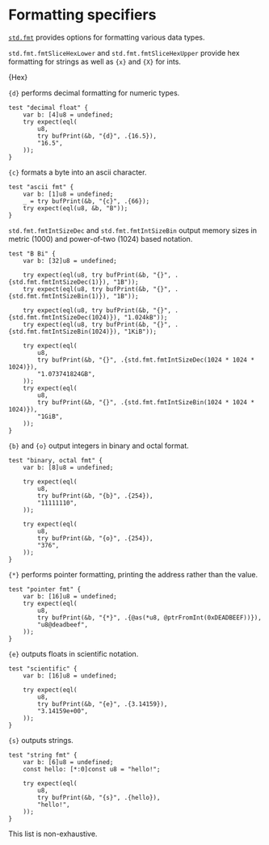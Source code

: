 

# Formatting specifiers

[`std.fmt`](https://ziglang.org/documentation/master/std/#std.fmt) provides
options for formatting various data types.

`std.fmt.fmtSliceHexLower` and `std.fmt.fmtSliceHexUpper` provide hex formatting
for strings as well as `{x}` and `{X}` for ints.

<CodeBlock language="zig">{Hex}</CodeBlock>

`{d}` performs decimal formatting for numeric types.

```zig
test "decimal float" {
    var b: [4]u8 = undefined;
    try expect(eql(
        u8,
        try bufPrint(&b, "{d}", .{16.5}),
        "16.5",
    ));
}
```

`{c}` formats a byte into an ascii character.

```zig
test "ascii fmt" {
    var b: [1]u8 = undefined;
    _ = try bufPrint(&b, "{c}", .{66});
    try expect(eql(u8, &b, "B"));
}
```

`std.fmt.fmtIntSizeDec` and `std.fmt.fmtIntSizeBin` output memory sizes in
metric (1000) and power-of-two (1024) based notation.

```zig
test "B Bi" {
    var b: [32]u8 = undefined;

    try expect(eql(u8, try bufPrint(&b, "{}", .{std.fmt.fmtIntSizeDec(1)}), "1B"));
    try expect(eql(u8, try bufPrint(&b, "{}", .{std.fmt.fmtIntSizeBin(1)}), "1B"));

    try expect(eql(u8, try bufPrint(&b, "{}", .{std.fmt.fmtIntSizeDec(1024)}), "1.024kB"));
    try expect(eql(u8, try bufPrint(&b, "{}", .{std.fmt.fmtIntSizeBin(1024)}), "1KiB"));

    try expect(eql(
        u8,
        try bufPrint(&b, "{}", .{std.fmt.fmtIntSizeDec(1024 * 1024 * 1024)}),
        "1.073741824GB",
    ));
    try expect(eql(
        u8,
        try bufPrint(&b, "{}", .{std.fmt.fmtIntSizeBin(1024 * 1024 * 1024)}),
        "1GiB",
    ));
}
```

`{b}` and `{o}` output integers in binary and octal format.

```zig
test "binary, octal fmt" {
    var b: [8]u8 = undefined;

    try expect(eql(
        u8,
        try bufPrint(&b, "{b}", .{254}),
        "11111110",
    ));

    try expect(eql(
        u8,
        try bufPrint(&b, "{o}", .{254}),
        "376",
    ));
}
```

`{*}` performs pointer formatting, printing the address rather than the value.

```zig
test "pointer fmt" {
    var b: [16]u8 = undefined;
    try expect(eql(
        u8,
        try bufPrint(&b, "{*}", .{@as(*u8, @ptrFromInt(0xDEADBEEF))}),
        "u8@deadbeef",
    ));
}
```

`{e}` outputs floats in scientific notation.

```zig
test "scientific" {
    var b: [16]u8 = undefined;

    try expect(eql(
        u8,
        try bufPrint(&b, "{e}", .{3.14159}),
        "3.14159e+00",
    ));
}
```

`{s}` outputs strings.

```zig
test "string fmt" {
    var b: [6]u8 = undefined;
    const hello: [*:0]const u8 = "hello!";

    try expect(eql(
        u8,
        try bufPrint(&b, "{s}", .{hello}),
        "hello!",
    ));
}
```

This list is non-exhaustive.
